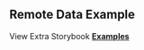 
<Head>
  <title>Material React Table - Remote Data Example</title>
</Head>

## Remote Data Example

<Example />

View Extra Storybook **[Examples](https://www.material-react-table.dev/?path=/story/prop-playground--default)**
